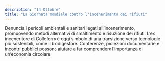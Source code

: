 ```yaml
---
description: "14 Ottobre"
title: "La Giornata mondiale contro l'incenerimento dei rifiuti"
---
```


Denuncia i pericoli ambientali e sanitari legati all’incenerimento, promuovendo metodi alternativi di smaltimento e riduzione dei rifiuti. L’ex inceneritore di Colleferro è oggi simbolo di una transizione verso tecnologie più sostenibili, come il biodigestore. Conferenze, proiezioni documentarie e incontri pubblici possono aiutare a far comprendere l’importanza di un’economia circolare. 